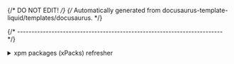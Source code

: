 {/* DO NOT EDIT! */}
{/* Automatically generated from docusaurus-template-liquid/templates/docusaurus. */}

{/* ------------------------------------------------------------------------ */}

<details>
<summary>xpm packages (xPacks) refresher</summary>

**xpm packages**, abbreviated as **xPacks**, are general-purpose,
language-neutral software packages.
They use **the same format as npm packages**,
which is a collection of files/folders
and a `package.json` file with the package metadata.

**xpm** can install source and binary packages.

For more details, please see the previous explanation in the
[Getting Started](/docs/getting-started/#xpm-packages) page.

</details>
